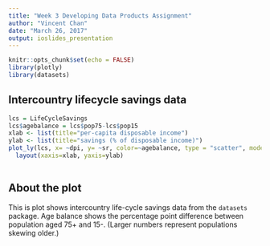 ---
title: "Week 3 Developing Data Products Assignment"
author: "Vincent Chan"
date: "March 26, 2017"
output: ioslides_presentation
---

```{r setup, include=FALSE}
knitr::opts_chunk$set(echo = FALSE)
library(plotly)
library(datasets)

```
## Intercountry lifecycle savings data

```{r lifecycle,warning=FALSE}
lcs = LifeCycleSavings
lcs$agebalance = lcs$pop75-lcs$pop15
xlab <- list(title="per-capita disposable income")
ylab <- list(title="savings (% of disposable income)")
plot_ly(lcs, x= ~dpi, y= ~sr, color=~agebalance, type = "scatter", mode="markers") %>%
  layout(xaxis=xlab, yaxis=ylab)
  
```

## About the plot

This is plot shows intercountry life-cycle savings data from the `datasets` package. Age balance shows the percentage point difference between population aged 75+ and 15-. (Larger numbers represent populations skewing older.)